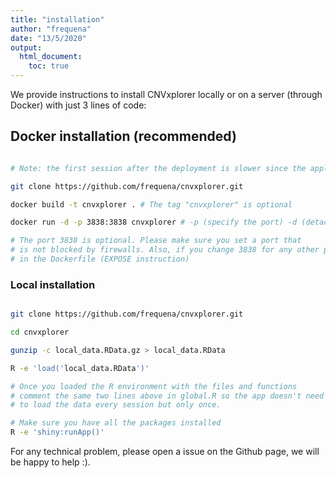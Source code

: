 ```yaml
---
title: "installation"
author: "frequena"
date: "13/5/2020"
output:
  html_document:
    toc: true
---
```


We provide instructions to install CNVxplorer locally or on a server (through Docker) with just 3 lines of code:

## Docker installation (recommended)

``` bash

# Note: the first session after the deployment is slower since the application loads all the data required

git clone https://github.com/frequena/cnvxplorer.git

docker build -t cnvxplorer . # The tag "cnvxplorer" is optional

docker run -d -p 3838:3838 cnvxplorer # -p (specify the port) -d (detached mode)

# The port 3838 is optional. Please make sure you set a port that
# is not blocked by firewalls. Also, if you change 3838 for any other port, you need to specify it before 
# in the Dockerfile (EXPOSE instruction)
```

### Local installation

``` bash

git clone https://github.com/frequena/cnvxplorer.git

cd cnvxplorer

gunzip -c local_data.RData.gz > local_data.RData

R -e 'load('local_data.RData')'

# Once you loaded the R environment with the files and functions
# comment the same two lines above in global.R so the app doesn't need
# to load the data every session but only once.

# Make sure you have all the packages installed
R -e 'shiny:runApp()'
```


For any technical problem, please open a issue on the Github page, we will be happy to help :).

